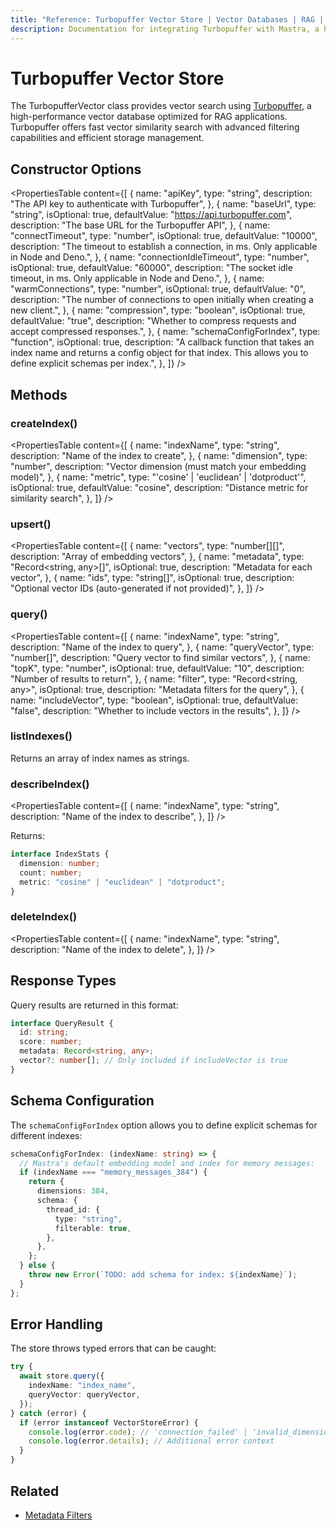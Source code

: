 ```yaml
---
title: "Reference: Turbopuffer Vector Store | Vector Databases | RAG | Mastra Docs"
description: Documentation for integrating Turbopuffer with Mastra, a high-performance vector database for efficient similarity search.
---
```


# Turbopuffer Vector Store

The TurbopufferVector class provides vector search using [Turbopuffer](https://turbopuffer.com/), a high-performance vector database optimized for RAG applications. Turbopuffer offers fast vector similarity search with advanced filtering capabilities and efficient storage management.

## Constructor Options

<PropertiesTable
  content={[
    {
      name: "apiKey",
      type: "string",
      description: "The API key to authenticate with Turbopuffer",
    },
    {
      name: "baseUrl",
      type: "string",
      isOptional: true,
      defaultValue: "https://api.turbopuffer.com",
      description: "The base URL for the Turbopuffer API",
    },
    {
      name: "connectTimeout",
      type: "number",
      isOptional: true,
      defaultValue: "10000",
      description:
        "The timeout to establish a connection, in ms. Only applicable in Node and Deno.",
    },
    {
      name: "connectionIdleTimeout",
      type: "number",
      isOptional: true,
      defaultValue: "60000",
      description:
        "The socket idle timeout, in ms. Only applicable in Node and Deno.",
    },
    {
      name: "warmConnections",
      type: "number",
      isOptional: true,
      defaultValue: "0",
      description:
        "The number of connections to open initially when creating a new client.",
    },
    {
      name: "compression",
      type: "boolean",
      isOptional: true,
      defaultValue: "true",
      description:
        "Whether to compress requests and accept compressed responses.",
    },
    {
      name: "schemaConfigForIndex",
      type: "function",
      isOptional: true,
      description:
        "A callback function that takes an index name and returns a config object for that index. This allows you to define explicit schemas per index.",
    },
  ]}
/>

## Methods

### createIndex()

<PropertiesTable
  content={[
    {
      name: "indexName",
      type: "string",
      description: "Name of the index to create",
    },
    {
      name: "dimension",
      type: "number",
      description: "Vector dimension (must match your embedding model)",
    },
    {
      name: "metric",
      type: "'cosine' | 'euclidean' | 'dotproduct'",
      isOptional: true,
      defaultValue: "cosine",
      description: "Distance metric for similarity search",
    },
  ]}
/>

### upsert()

<PropertiesTable
  content={[
    {
      name: "vectors",
      type: "number[][]",
      description: "Array of embedding vectors",
    },
    {
      name: "metadata",
      type: "Record<string, any>[]",
      isOptional: true,
      description: "Metadata for each vector",
    },
    {
      name: "ids",
      type: "string[]",
      isOptional: true,
      description: "Optional vector IDs (auto-generated if not provided)",
    },
  ]}
/>

### query()

<PropertiesTable
  content={[
    {
      name: "indexName",
      type: "string",
      description: "Name of the index to query",
    },
    {
      name: "queryVector",
      type: "number[]",
      description: "Query vector to find similar vectors",
    },
    {
      name: "topK",
      type: "number",
      isOptional: true,
      defaultValue: "10",
      description: "Number of results to return",
    },
    {
      name: "filter",
      type: "Record<string, any>",
      isOptional: true,
      description: "Metadata filters for the query",
    },
    {
      name: "includeVector",
      type: "boolean",
      isOptional: true,
      defaultValue: "false",
      description: "Whether to include vectors in the results",
    },
  ]}
/>

### listIndexes()

Returns an array of index names as strings.

### describeIndex()

<PropertiesTable
  content={[
    {
      name: "indexName",
      type: "string",
      description: "Name of the index to describe",
    },
  ]}
/>

Returns:

```typescript copy
interface IndexStats {
  dimension: number;
  count: number;
  metric: "cosine" | "euclidean" | "dotproduct";
}
```

### deleteIndex()

<PropertiesTable
  content={[
    {
      name: "indexName",
      type: "string",
      description: "Name of the index to delete",
    },
  ]}
/>

## Response Types

Query results are returned in this format:

```typescript copy
interface QueryResult {
  id: string;
  score: number;
  metadata: Record<string, any>;
  vector?: number[]; // Only included if includeVector is true
}
```

## Schema Configuration

The `schemaConfigForIndex` option allows you to define explicit schemas for different indexes:

```typescript copy
schemaConfigForIndex: (indexName: string) => {
  // Mastra's default embedding model and index for memory messages:
  if (indexName === "memory_messages_384") {
    return {
      dimensions: 384,
      schema: {
        thread_id: {
          type: "string",
          filterable: true,
        },
      },
    };
  } else {
    throw new Error(`TODO: add schema for index: ${indexName}`);
  }
};
```

## Error Handling

The store throws typed errors that can be caught:

```typescript copy
try {
  await store.query({
    indexName: "index_name",
    queryVector: queryVector,
  });
} catch (error) {
  if (error instanceof VectorStoreError) {
    console.log(error.code); // 'connection_failed' | 'invalid_dimension' | etc
    console.log(error.details); // Additional error context
  }
}
```

## Related

- [Metadata Filters](./metadata-filters)
